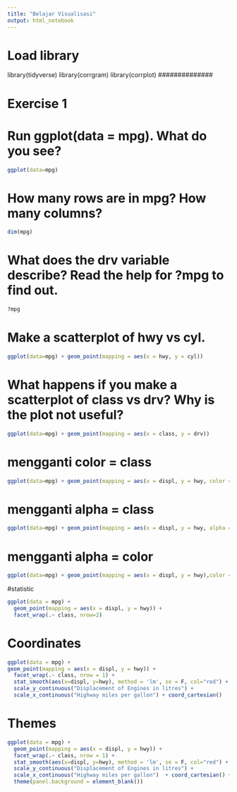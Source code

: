 ```yaml
---
title: "Belajar Visualisasi"
output: html_notebook
---
```



# Load library
library(tidyverse)
library(corrgram)
library(corrplot)
##############

# Exercise 1

# Run ggplot(data = mpg). What do you see?

```r
ggplot(data=mpg)
```

# How many rows are in mpg? How many columns?
```r
dim(mpg)
```



# What does the drv variable describe? Read the help for ?mpg to find out.
```r
?mpg
```


# Make a scatterplot of hwy vs cyl.
```r
ggplot(data=mpg) + geom_point(mapping = aes(x = hwy, y = cyl))
```



# What happens if you make a scatterplot of class vs drv? Why is the plot not useful?
```r
ggplot(data=mpg) + geom_point(mapping = aes(x = class, y = drv))
```

# mengganti color = class

```r
ggplot(data=mpg) + geom_point(mapping = aes(x = displ, y = hwy, color =class))
```


# mengganti alpha = class

```r
ggplot(data=mpg) + geom_point(mapping = aes(x = displ, y = hwy, alpha =class))
```

# mengganti alpha = color 



```r
ggplot(data=mpg) + geom_point(mapping = aes(x = displ, y = hwy),color ='blue')
```



#statistic
```r

ggplot(data = mpg) +
  geom_point(mapping = aes(x = displ, y = hwy)) +
  facet_wrap(.~ class, nrow=2) 
```



# Coordinates
```r
ggplot(data = mpg) +
geom_point(mapping = aes(x = displ, y = hwy)) +
  facet_wrap(.~ class, nrow = 1) +
  stat_smooth(aes(x=displ, y=hwy), method = 'lm', se = F, col="red") +
  scale_y_continuous("Displacement of Engines in litres") +
  scale_x_continuous("Highway miles per gallon") + coord_cartesian()

```


# Themes

```r

ggplot(data = mpg) +
  geom_point(mapping = aes(x = displ, y = hwy)) +
  facet_wrap(.~ class, nrow = 1) +
  stat_smooth(aes(x=displ, y=hwy), method = 'lm', se = F, col="red") +
  scale_y_continuous("Displacement of Engines in litres") +
  scale_x_continuous("Highway miles per gallon")  + coord_cartesian() +
  theme(panel.background = element_blank())
```












